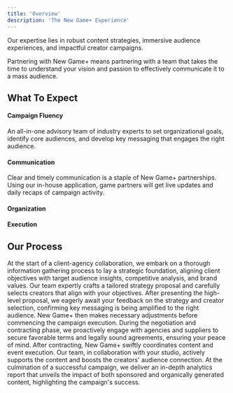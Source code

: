```yaml
---
title: 'Overview'
description: 'The New Game+ Experience'
---
```

Our expertise lies in robust content strategies, immersive audience experiences, and impactful creator campaigns. 

Partnering with New Game+ means partnering with a team that takes the time to understand your vision and passion to effectively communicate it to a mass audience.

## What To Expect

#### Campaign Fluency
An all-in-one advisory team of industry experts to set organizational goals, identify core audiences, and develop key messaging that engages the right audience.

#### Communication
Clear and timely communication is a staple of New Game+ partnerships. Using our in-house application, game partners will get live updates and daily recaps of campaign activity.

#### Organization


#### Execution


## Our Process
<Steps>
  <Step title="Gather Information">
  At the start of a client-agency collaboration, we embark on a thorough information gathering process to lay a strategic foundation, aligning client objectives with target audience insights, competitive analysis, and brand values.
  </Step>
  <Step title="Strategy Development">
  Our team expertly crafts a tailored strategy proposal and carefully selects creators that align with your objectives.  
  </Step>
  <Step title="Feedback + Detailing">
  After presenting the high-level proposal, we eagerly await your feedback on the strategy and creator selection, confirming key messaging is being amplified to the right audience. New Game+ then makes necessary adjustments before commencing the campaign execution. 
  </Step>
  <Step title="Negotiating + Contracting">
  During the negotiation and contracting phase, we proactively engage with agencies and suppliers to secure favorable terms and legally sound agreements, ensuring your peace of mind.
  </Step>
  <Step title="Campaign Execution">
  After contracting, New Game+ swiftly coordinates content and event execution. Our team, in collaboration with your studio, actively supports the content and boosts the creators' audience connection.
  </Step>
  <Step title="Analytics Reporting">
  At the culmination of a successful campaign, we deliver an in-depth analytics report that unveils the impact of both sponsored and organically generated content, highlighting the campaign's success.
  </Step>
</Steps>
